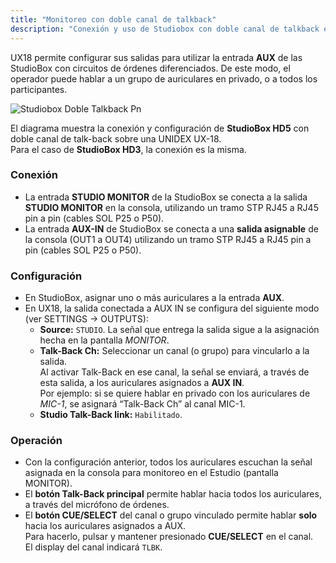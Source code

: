 ```yaml
---
title: "Monitoreo con doble canal de talkback"
description: "Conexión y uso de Studiobox con doble canal de talkback en UX18"
---
```


UX18 permite configurar sus salidas para utilizar la entrada **AUX** de las StudioBox con circuitos de órdenes diferenciados. De este modo, el operador puede hablar a un grupo de auriculares en privado, o a todos los participantes.

![Studiobox Doble Talkback Pn](/images/ux24/studiobox-doble-talkback.png)

El diagrama muestra la conexión y configuración de **StudioBox HD5** con doble canal de talk-back sobre una UNIDEX UX-18.\
Para el caso de **StudioBox HD3**, la conexión es la misma.

### Conexión

- La entrada **STUDIO MONITOR** de la StudioBox se conecta a la salida **STUDIO MONITOR** en la consola, utilizando un tramo STP RJ45 a RJ45 pin a pin (cables SOL P25 o P50).
- La entrada **AUX-IN** de StudioBox se conecta a una **salida asignable** de la consola (OUT1 a OUT4) utilizando un tramo STP RJ45 a RJ45 pin a pin (cables SOL P25 o P50).

### Configuración

- En StudioBox, asignar uno o más auriculares a la entrada **AUX**.
- En UX18, la salida conectada a AUX IN se configura del siguiente modo (ver SETTINGS → OUTPUTS):
  - **Source:** `STUDIO`. La señal que entrega la salida sigue a la asignación hecha en la pantalla _MONITOR_.
  - **Talk-Back Ch:** Seleccionar un canal (o grupo) para vincularlo a la salida.\
    Al activar Talk-Back en ese canal, la señal se enviará, a través de esta salida, a los auriculares asignados a **AUX IN**.\
    Por ejemplo: si se quiere hablar en privado con los auriculares de _MIC-1_, se asignará “Talk-Back Ch” al canal MIC-1.
  - **Studio Talk-Back link:** `Habilitado`.

### Operación

- Con la configuración anterior, todos los auriculares escuchan la señal asignada en la consola para monitoreo en el Estudio (pantalla MONITOR).
- El **botón Talk-Back principal** permite hablar hacia todos los auriculares, a través del micrófono de órdenes.
- El **botón CUE/SELECT** del canal o grupo vinculado permite hablar **solo** hacia los auriculares asignados a AUX.\
  Para hacerlo, pulsar y mantener presionado **CUE/SELECT** en el canal.\
  El display del canal indicará `TLBK`.